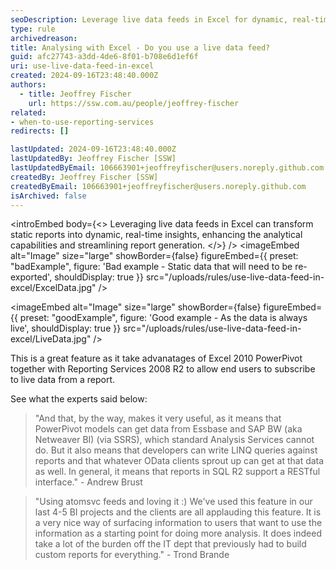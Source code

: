 ```yaml
---
seoDescription: Leverage live data feeds in Excel for dynamic, real-time reporting and streamlined analytics
type: rule
archivedreason:
title: Analysing with Excel - Do you use a live data feed?
guid: afc27743-a3dd-4de6-8f01-b708e6d1ef6f
uri: use-live-data-feed-in-excel
created: 2024-09-16T23:48:40.000Z
authors:
  - title: Jeoffrey Fischer
    url: https://ssw.com.au/people/jeoffrey-fischer
related:
- when-to-use-reporting-services
redirects: []

lastUpdated: 2024-09-16T23:48:40.000Z
lastUpdatedBy: Jeoffrey Fischer [SSW]
lastUpdatedByEmail: 106663901+jeoffreyfischer@users.noreply.github.com
createdBy: Jeoffrey Fischer [SSW]
createdByEmail: 106663901+jeoffreyfischer@users.noreply.github.com
isArchived: false
---
```


<introEmbed
  body={<>
Leveraging live data feeds in Excel can transform static reports into dynamic, real-time insights, enhancing the analytical capabilities and streamlining report generation.
  </>}
/>
<imageEmbed
  alt="Image"
  size="large"
  showBorder={false}
  figureEmbed={{
    preset: "badExample",
    figure: 'Bad example - Static data that will need to be re-exported',
    shouldDisplay: true
  }}
  src="/uploads/rules/use-live-data-feed-in-excel/ExcelData.jpg"
/>

<imageEmbed
  alt="Image"
  size="large"
  showBorder={false}
  figureEmbed={{
    preset: "goodExample",
    figure: 'Good example - As the data is always live',
    shouldDisplay: true
  }}
  src="/uploads/rules/use-live-data-feed-in-excel/LiveData.jpg"
/>

This is a great feature as it take advanatages of Excel 2010 PowerPivot together with Reporting Services 2008 R2 to allow end users to subscribe to live data from a report.

See what the experts said below:

> "And that, by the way, makes it very useful, as it means that PowerPivot models can get data from Essbase and SAP BW (aka Netweaver BI) (via SSRS), which standard Analysis Services cannot do. But it also means that developers can write LINQ queries against reports and that whatever OData clients sprout up can get at that data as well. In general, it means that reports in SQL R2 support a RESTful interface."
> \- Andrew Brust

> "Using atomsvc feeds and loving it :)
> We've used this feature in our last 4-5 BI projects and the clients are all applauding this feature. It is a very nice way of surfacing information to users that want to use the information as a starting point for doing more analysis. It does indeed take a lot of the burden off the IT dept that previously had to build custom reports for everything."
> \- Trond Brande

